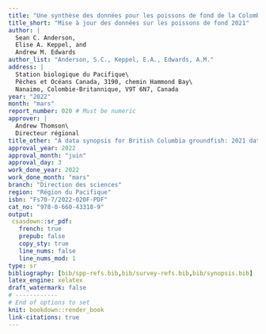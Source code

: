 ```yaml
---
title: "Une synthèse des données pour les poissons de fond de la Colombie-Britannique : mise à jour des données de 2021"
title_short: "Mise à jour des données sur les poissons de fond 2021"
author: |
  Sean C. Anderson,
  Elise A. Keppel, and
  Andrew M. Edwards
author_list: "Anderson, S.C., Keppel, E.A., Edwards, A.M."
address: |
  Station biologique du Pacifique\
  Pêches et Océans Canada, 3190, chemin Hammond Bay\
  Nanaimo, Colombie-Britannique, V9T 6N7, Canada
year: "2022"
month: "mars"
report_number: 020 # Must be numeric
approver: |
  Andrew Thomson\
  Directeur régional
title_other: "A data synopsis for British Columbia groundfish: 2021 data update"
approval_year: 2022
approval_month: "juin"
approval_day: 3
work_done_year: 2022
work_done_month: "mars"
branch: "Direction des sciences"
region: "Région du Pacifique"
isbn: "Fs70-7/2022-020F-PDF"
cat_no: "978-0-660-43318-9"
output:
 csasdown::sr_pdf:
   french: true
   prepub: false
   copy_sty: true
   line_nums: false
   line_nums_mod: 1
type: sr
bibliography: [bib/spp-refs.bib,bib/survey-refs.bib,bib/synopsis.bib]
latex_engine: xelatex
draft_watermark: false
# ------------
# End of options to set
knit: bookdown::render_book
link-citations: true
---
```



